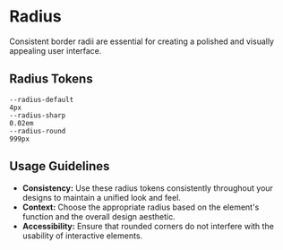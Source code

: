 
<Meta title="Documentation/Radius" />

# Radius

Consistent border radii are essential for creating a polished and visually appealing user interface.

## Radius Tokens

<div className="radius-grid">
  <div className="radius-item">
    <div className="radius-visual default"></div>
    <div>
      <code>--radius-default</code>
    </div>
    <div>
      <code>4px</code>
    </div>
  </div>
  <div className="radius-item">
    <div className="radius-visual sharp"></div>
    <div>
      <code>--radius-sharp</code>
    </div>
    <div>
      <code>0.02em</code>
    </div>
  </div>
  <div className="radius-item">
    <div className="radius-visual round"></div>
    <div>
      <code>--radius-round</code>
    </div>
    <div>
      <code>999px</code>
    </div>
  </div>
</div>

## Usage Guidelines

- **Consistency:** Use these radius tokens consistently throughout your designs to maintain a unified look and feel.
- **Context:** Choose the appropriate radius based on the element's function and the overall design aesthetic.
- **Accessibility:** Ensure that rounded corners do not interfere with the usability of interactive elements.
